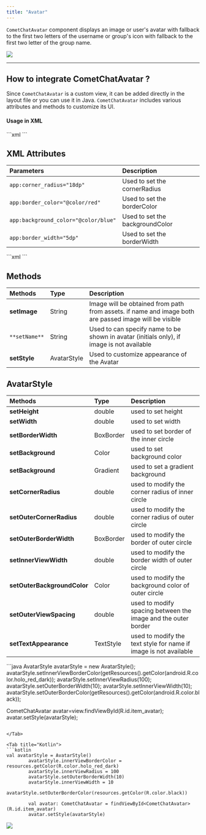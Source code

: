 ```yaml
---
title: "Avatar"
---
```


`CometChatAvatar` component displays an image or user's avatar with fallback to the first two letters of the username or group's icon with fallback to the first two letter of the group name.

<Frame>
  <img src="/images/2d5e5bdb-iaut9ris3qsp06esxrfgn13x9y6uzpulcrgiocg97f47keqml8k1zc3tbi2osmdq-2068d7d2d32a12ca9dfbfbcc514a7288.png" />
</Frame>

***

## How to integrate CometChatAvatar ?

Since `CometChatAvatar` is a custom view, it can be added directly in the layout file or you can use it in Java. `CometChatAvatar` includes various attributes and methods to customize its UI.

#### Usage in XML

<Tabs>
<Tab title="XML">
```xml
<com.cometchat.chatuikit.shared.views.CometChatAvatar.CometChatAvatar
        android:id="@+id/item_avatar"
        android:layout_width="40dp"
        android:layout_height="40dp"
       />
```

</Tab>

</Tabs>

## XML Attributes

| Parameters                           | Description                     |
| :------------------------------------ | :------------------------------- |
| `app:corner_radius="18dp"`           | Used to set the cornerRadius    |
| `app:border_color="@color/red"`      | Used to set the borderColor     |
| `app:background_color="@color/blue"` | Used to set the backgroundColor |
| `app:border_width="5dp"`             | Used to set the borderWidth     |

<Tabs>
<Tab title="XML">
```xml
<com.cometchat.chatuikit.shared.views.CometChatAvatar.CometChatAvatar
                android:id="@+id/avataricon"
                android:layout_width="100dp"
                android:layout_height="100dp"
                android:layout_gravity="center"                                                                     			tools:src="@tools:sample/avatars"/>
```

</Tab>

</Tabs>

## Methods

| Methods       | Type        | Description                                                                                           |
| :------------- | :----------- | :----------------------------------------------------------------------------------------------------- |
| **setImage**  | String      | Image will be obtained from path from assets. if name and image both are passed image will be visible |
| `**setName**` | String      | Used to can specify name to be shown in avatar (initials only), if image is not available             |
| **setStyle**  | AvatarStyle | Used to customize appearance of the Avatar                                                            |

## AvatarStyle

| Methods                     | Type      | Description                                                      |
| :--------------------------- | :--------- | :---------------------------------------------------------------- |
| **setHeight**               | double    | used to set height                                               |
| **setWidth**                | double    | used to set width                                                |
| **setBorderWidth**          | BoxBorder | used to set border of the inner circle                           |
| **setBackground**           | Color     | used to set background color                                     |
| **setBackground**           | Gradient  | used to set a gradient background                                |
| **setCornerRadius**         | double    | used to modify the corner radius of inner circle                 |
| **setOuterCornerRadius**    | double    | used to modify the corner radius of outer circle                 |
| **setOuterBorderWidth**     | BoxBorder | used to modify the border of outer circle                        |
| **setInnerViewWidth**       | double    | used to modify the border width of outer circle                  |
| **setOuterBackgroundColor** | Color     | used to modify the background color of outer circle              |
| **setOuterViewSpacing**     | double    | used to modify spacing between the image and the outer border    |
| **setTextAppearance**       | TextStyle | used to modify the text style for name if image is not available |

<Tabs>
<Tab title="Java">
```java
AvatarStyle avatarStyle =  new AvatarStyle();
                avatarStyle.setInnerViewBorderColor(getResources().getColor(android.R.color.holo_red_dark));
 avatarStyle.setInnerViewRadius(100);
 avatarStyle.setOuterBorderWidth(10);
 avatarStyle.setInnerViewWidth(10);
 avatarStyle.setOuterBorderColor(getResources().getColor(android.R.color.black));

 CometChatAvatar avatar=view.findViewById(R.id.item_avatar);
 avatar.setStyle(avatarStyle);
```

</Tab>

<Tab title="Kotlin">
```kotlin
val avatarStyle = AvatarStyle()
        avatarStyle.innerViewBorderColor = resources.getColor(R.color.holo_red_dark)
        avatarStyle.innerViewRadius = 100
        avatarStyle.setOuterBorderWidth(10)
        avatarStyle.innerViewWidth = 10
        avatarStyle.setOuterBorderColor(resources.getColor(R.color.black))

        val avatar: CometChatAvatar = findViewById<CometChatAvatar>(R.id.item_avatar)
        avatar.setStyle(avatarStyle)
```

</Tab>

</Tabs>

<Frame>
  <img src="/images/bac8a643-wux7v74eleaj8lc50o3zp5ov94rz5qf0j599wlfih0e0kevz0dbs3nohnhpl17l0-c31252cbba08eed99d6ed27909d7f26b.png" />
</Frame>
